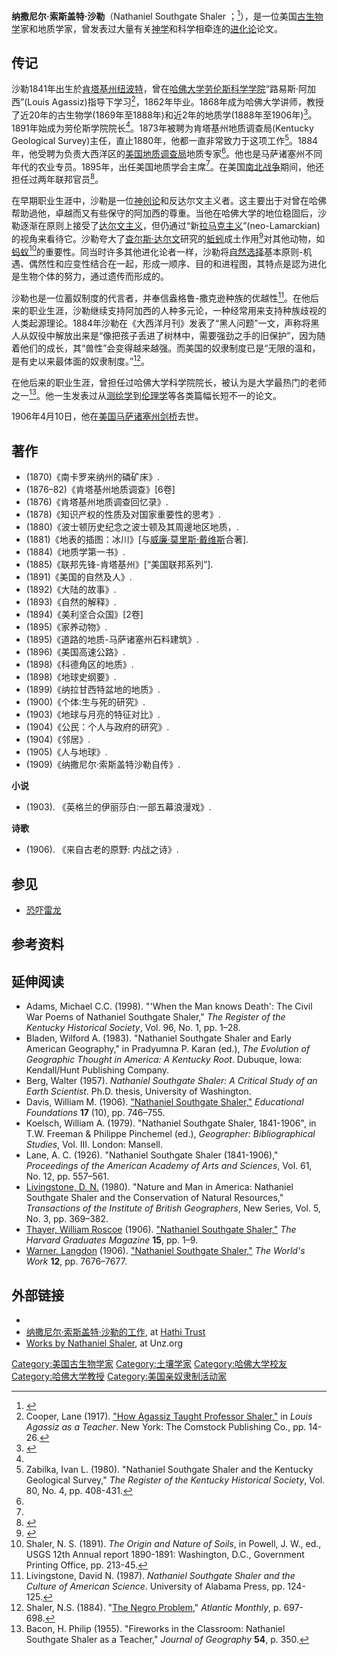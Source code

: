 {{Infobox scientist 
| name                    = 纳撒尼尔·索斯盖特·沙勒
| image                   = Picture of Nathaniel Shaler.jpg
| caption                 = 纳撒尼尔·沙勒在1894年.
| birth_date              = {{Birth date|1841|2|20|mf=y}}
| birth_place             = [[肯塔基州|肯塔基州]][[纽波特_(肯塔基州)|纽波特]]
| death_date              = {{death date and age|1906|4|10|1841|2|20|mf=y}}
| death_place             = [[剑桥_(马萨诸塞州)|马萨诸塞州剑桥]]
| residence               = 
| citizenship             =
| nationality             = {{USA}}
| ethnicity               =
| field                   = [[古生物学|古生物学]]家、地质学家
| work_institution        = [[哈佛大学工程与应用科学学院|劳伦斯科学学院]]
| alma_mater              = [[哈佛学院|哈佛大学]]
| doctoral_advisor        = 路易斯·阿加西
| doctoral_students       = 
| known_for               = 
| author_abbreviation_bot = 
| author_abbreviation_zoo = 
| prizes                  = 
| religion                = 
| signature               = Signature of Nathaniel Southgate Shaler.jpg
}}
'''纳撒尼尔·索斯盖特·沙勒'''（Nathaniel Southgate Shaler ；{{bd|1841年|2月20日|1906年|4月10日}}<ref name=ea>{{Cite Americana|wstitle=纳撒尼尔·索斯盖特·沙勒}}</ref>），是一位美国[[古生物学|古生物学]]家和地质学家，曾发表过大量有关[[神学|神学]]和科学相牵连的[[进化|进化论]]论文。

==传记==
沙勒1841年出生於[[肯塔基州|肯塔基州]][[纽波特_(肯塔基州)|纽波特]]，曾在[[哈佛学院|哈佛大学]][[哈佛大学工程与应用科学学院|劳伦斯科学学院]]“路易斯·阿加西”(Louis Agassiz)指导下学习<ref>Cooper, Lane (1917). [https://archive.org/stream/louisagassizaste1917coop#page/14/mode/2up "How Agassiz Taught Professor Shaler,"] in ''Louis Agassiz as a Teacher''. New York: The Comstock Publishing Co., pp. 14-26.</ref>，1862年毕业。1868年成为哈佛大学讲师，教授了近20年的古生物学(1869年至1888年)和近2年的地质学(1888年至1906年)<ref name=dab>{{Cite DAB|title=纳撒尼尔·索斯盖特·沙勒|year=1935|author=George P. Merrill and Eleanor R. Dobson}}</ref>。1891年始成为劳伦斯学院院长<ref name=ea/>。1873年被聘为肯塔基州地质调查局(Kentucky Geological Survey)主任，直止1880年，他都一直非常致力于这项工作<ref>Zabilka, Ivan L. (1980). "Nathaniel Southgate Shaler and the Kentucky Geological Survey," ''The Register of the Kentucky Historical Society'', Vol. 80, No. 4, pp. 408-431.</ref>。1884年，他受聘为负责大西洋区的[[美国地质调查局|美国地质调查局]]地质专家<ref name=acab/>。他也是马萨诸塞州不同年代的农业专员。1895年，出任美国地质学会主席<ref name=ea/>。在美国[[南北战争|南北战争]]期间，他还担任过两年联邦官员<ref name=acab>{{Cite Appletons'|wstitle=Shaler, Nathaniel Southgate|year=1900}}</ref>。

在早期职业生涯中，沙勒是一位[[创造论|神创论]]和反达尔文主义者。这主要出于对曾在哈佛帮助過他，卓越而又有些保守的阿加西的尊重。当他在哈佛大学的地位稳固后，沙勒逐渐在原则上接受了[[达尔文主义|达尔文主义]]，但仍通过“新[[拉马克主义|拉马克主义]]”(neo-Lamarckian)的视角来看待它。沙勒夸大了[[查尔斯·达尔文|查尔斯·达尔文]]研究的[[蚯蚓|蚯蚓]]成土作用<ref>{{cite book |title=The formation of vegetable mould through the action of worms, with observations on their habits |last=Darwin |first=Charles |authorlink=Charles Darwin |year=1881 |publisher=John Murray |location=London |url=http://darwin-online.org.uk/EditorialIntroductions/Freeman_VegetableMouldandWorms.html }}</ref>对其他动物，如[[蚂蚁|蚂蚁]]<ref>Shaler, N. S. (1891). ''The Origin and Nature of Soils'', in Powell, J. W., ed., USGS 12th Annual report 1890-1891: Washington, D.C., Government Printing Office, pp. 213-45.</ref>的重要性。同当时许多其他进化论者一样，沙勒将[[自然选择|自然选择]]基本原则-机遇、偶然性和应变性结合在一起，形成一顺序、目的和进程图，其特点是認为进化是生物个体的努力，通过遗传而形成的。

沙勒也是一位蓄奴制度的代言者，并奉信盎格鲁-撒克逊种族的优越性<ref>Livingstone, David N. (1987). ''Nathaniel Southgate Shaler and the Culture of American Science''. University of Alabama Press, pp. 124-125.</ref>。在他后来的职业生涯，沙勒继续支持阿加西的人种多元论，一种经常用来支持种族歧视的人类起源理论。1884年沙勒在《大西洋月刊》发表了“黑人问题”一文，声称将黑人从奴役中解放出来是“像把孩子丢进了树林中，需要强劲之手的旧保护”，因为随着他们的成长，其“兽性”会变得越来越强。而美国的奴隶制度已是“无限的温和，是有史以来最体面的奴隶制度。”<ref>Shaler, N.S. (1884). "[http://digital.library.cornell.edu/cgi/t/text/pageviewer-idx?c=atla;cc=atla;rgn=full%20text;idno=atla0054-5;didno=atla0054-5;view=image;seq=0702;node=atla0054-5%3A18 The Negro Problem]," ''Atlantic Monthly'', p. 697-698.</ref>。

在他后来的职业生涯，曾担任过哈佛大学科学院院长，被认为是大学最热门的老师之一<ref>Bacon, H. Philip (1955). "Fireworks in the Classroom: Nathaniel Southgate Shaler as a Teacher," ''Journal of Geography'' '''54''', p. 350.</ref>。他一生发表过从[[测绘学|测绘学]]到[[伦理学|伦理学]]等各类篇幅长短不一的论文。

1906年4月10日，他在[[美国|美国]][[剑桥_(马萨诸塞州)|马萨诸塞州剑桥]]去世。

==著作==
* (1870)《南卡罗来纳州的磷矿床》. 
* (1876–82)《肯塔基州地质调查》[6卷]
* (1876)《肯塔基州地质调查回忆录》.
* (1878)《知识产权的性质及对国家重要性的思考》. 
* (1880)《波士顿历史纪念之波士顿及其周邊地区地质，. 
* (1881)《地表的插图：冰川》[与[[威廉·莫里斯·戴维斯|威廉·莫里斯·戴维斯]]合著]. 
* (1884)《地质学第一书》. 
* (1885)《联邦先锋-肯塔基州》[“美国联邦系列”].
* (1891)《美国的自然及人》.  
* (1892)《大陆的故事》.
* (1893)《自然的解释》.
* (1894)《美利坚合众国》[2卷]
* (1895)《家养动物》.
* (1895)《道路的地质-马萨诸塞州石料建筑》.
* (1896)《美国高速公路》.
* (1898)《科德角区的地质》.
* (1898)《地球史纲要》.
* (1899)《纳拉甘西特盆地的地质》.
* (1900)《个体:生与死的研究》. 
* (1903)《地球与月亮的特征对比》.
* (1904)《公民：个人与政府的研究》.
* (1904)《邻居》.
* (1905)《人与地球》. 
* (1909)《纳撒尼尔·索斯盖特沙勒自传》.

'''小说'''
* (1903). 《英格兰的伊丽莎白:一部五幕浪漫戏》.

'''诗歌'''
* (1906). 《来自古老的原野: 内战之诗》.

==参见==
* [[恐吓雷龙|恐吓雷龙]]

==参考资料==
{{Reflist}}

==延伸阅读==
* Adams, Michael C.C. (1998). "'When the Man knows Death': The Civil War Poems of Nathaniel Southgate Shaler," ''The Register of the Kentucky Historical Society'', Vol. 96, No. 1, pp. 1–28.
* Bladen, Wilford A. (1983). "Nathaniel Southgate Shaler and Early American Geography," in Pradyumna P. Karan (ed.), ''The Evolution of Geographic Thought in America: A Kentucky Root''. Dubuque, Iowa: Kendall/Hunt Publishing Company. 
* Berg, Walter (1957). ''Nathaniel Southgate Shaler: A Critical Study of an Earth Scientist''. Ph.D. thesis, University of Washington.
* Davis, William M. (1906). [https://archive.org/stream/educationalfoun05unkngoog#page/n829/mode/2up "Nathaniel Southgate Shaler,"] ''Educational Foundations'' '''17''' (10), pp. 746–755.
* Koelsch, William A. (1979). "Nathaniel Southgate Shaler, 1841-1906", in T.W. Freeman & Philippe Pinchemel (ed.), ''Geographer: Bibliographical Studies'', Vol. III. London: Mansell. 
* Lane, A. C. (1926). "Nathaniel Southgate Shaler (1841-1906)," ''Proceedings of the American Academy of Arts and Sciences'', Vol. 61, No. 12, pp. 557–561.
* [[David_N._Livingstone|Livingstone, D. N.]] (1980). "Nature and Man in America: Nathaniel Southgate Shaler and the Conservation of Natural Resources," ''Transactions of the Institute of British Geographers'', New Series, Vol. 5, No. 3, pp. 369–382.
* [[William_Roscoe_Thayer|Thayer, William Roscoe]] (1906). [https://archive.org/stream/harvardgraduate16morrgoog#page/n20/mode/2up "Nathaniel Southgate Shaler,"] ''The Harvard Graduates Magazine'' '''15''', pp. 1–9.
* [[Langdon_Warner|Warner, Langdon]] (1906). [https://archive.org/stream/worldswork12gard#page/7676/mode/2up "Nathaniel Southgate Shaler,"] ''The World's Work'' '''12''', pp. 7676–7677.

==外部链接==
{{wikisource author}}
{{Commons category|Nathaniel Shaler}}
* {{Gutenberg author |id=Shaler,+Nathaniel+Southgate}}
* [http://catalog.hathitrust.org/Search/Home?lookfor=%22Shaler,%20Nathaniel%20Southgate,%201841-1906.%22&type=author&inst= 纳撒尼尔·索斯盖特·沙勒的工作], at [[Hathi_Trust|Hathi Trust]]
* [http://www.unz.org/Author/ShalerNS Works by Nathaniel Shaler], at Unz.org

{{Authority control}}

{{DEFAULTSORT:Shaler, Nathaniel}}
[[Category:美国古生物学家|Category:美国古生物学家]]
[[Category:土壤学家|Category:土壤学家]]
[[Category:哈佛大学校友|Category:哈佛大学校友]]
[[Category:哈佛大学教授|Category:哈佛大学教授]]
[[Category:美国亲奴隶制活动家|Category:美国亲奴隶制活动家]]